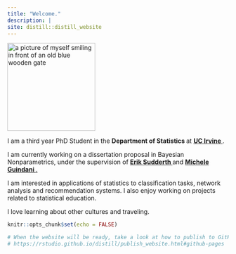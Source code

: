 ```yaml
---
title: "Welcome."
description: |
site: distill::distill_website
---
```


<img src="img/me_paris_medium.jpeg" alt="a picture of myself smiling in front of an old blue wooden gate" width="200" align='center'/> 

<p> I am a third year PhD Student in the <b> Department of Statistics </b> at <a href = 'https://www.stat.uci.edu/' target="_blank"> <b> UC Irvine </b> </a>. </p>

<p> I am currently working on a dissertation proposal in Bayesian Nonparametrics, under the supervision of <a href="https://www.ics.uci.edu/~sudderth/"> <b> Erik Sudderth </b> </a> and <a href ="https://www.micheleguindani.info/" > <b> Michele Guindani </b>. </a> </p>

<p> I am interested in applications of statistics to classification tasks, network analysis and recommendation systems. I also enjoy working on projects related to statistical education. </p> 

<p> I love learning about other cultures and traveling. </p>

```r
knitr::opts_chunk$set(echo = FALSE)

# When the website will be ready, take a look at how to publish to GitHub Pages:
# https://rstudio.github.io/distill/publish_website.html#github-pages

```

